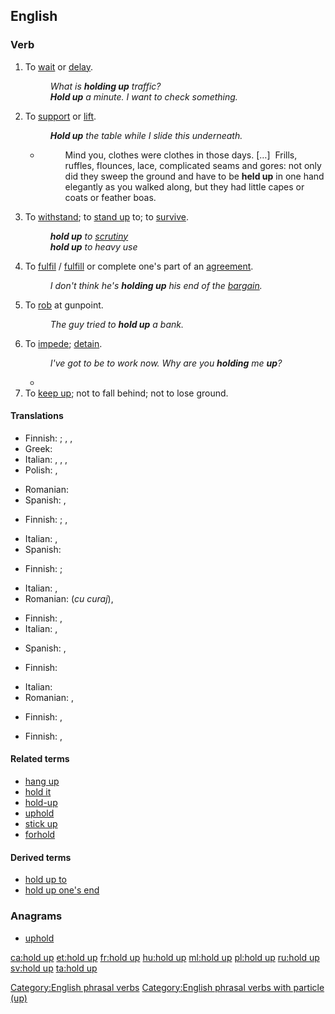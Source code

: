 {{also|hold-up}}
==English==

===Verb===
{{en-verb|holds up|holding up|held up|held up}}

# {{context|idiomatic|ambitransitive|lang=en}} To [[wait]] or [[delay]].
#: ''What is '''holding up''' traffic?''
#: '''''Hold up''' a minute.  I want to check something.''
# To [[support]] or [[lift]].
#: '''''Hold up''' the table while I slide this underneath.''
#*{{RQ:Chrsty Atbgrfy|II|4}}
#*: Mind you, clothes were clothes in those days. [&hellip;]&nbsp; Frills, ruffles, flounces, lace, complicated seams and gores: not only did they sweep the ground and have to be '''held up''' in one hand elegantly as you walked along, but they had little capes or coats or feather boas.
# {{context|idiomatic|lang=en}} To [[withstand]]; to [[stand up]] to; to [[survive]].
#: '''''hold up''' to [[scrutiny]]''
#: '''''hold up''' to heavy use''
# {{context|idiomatic|lang=en}} To [[fulfil]] / [[fulfill]] or complete one's part of an [[agreement]].
#: ''I don't think he's '''holding up''' his end of the [[bargain]].''
# {{context|idiomatic|lang=en}} To [[rob]] at gunpoint.
#: ''The guy tried to '''hold up''' a bank.''
# {{context|transitive|lang=en}} To [[impede]]; [[detain]].
#: ''I've got to be to work now. Why are you '''holding''' me '''up'''?''
#* {{quote-news|year=2012|date=May 13|author=Andrew Benson|work=BBC Sport
|title=[http://www.bbc.co.uk/sport/0/formula1/18051941 Williams's Pastor Maldonado takes landmark Spanish Grand Prix win]
|passage=It worked to perfection. Ferrari's decision not to stop on the next lap simply made life easier, especially when Alonso was '''held up''' by Marussia's Charles Pic during that period - for which the Frenchman earned a drive-through penalty.}}
# To [[keep up]]; not to fall behind; not to lose ground.
#: {{rfquotek|Collier}}

====Translations====
{{trans-top|to wait or delay}}
* Finnish: {{t|fi|odottaa}} {{qualifier|to wait}}; {{t|fi|viivästyttää}} {{qualifier|to delay, tr.}}, {{t|fi|viivästyä}}, {{t|fi|[[olla]] [[myöhässä]]}} {{qualifier|to delay, intr.}}
* Greek: {{t+|el|αργώ}}
* Italian: {{t|it|ritardare}}, {{t|it|rallentare}}, {{t+|it|frenare}}, {{t+|it|aspettare}}
* Polish: {{t|pl|wstrzymać}}, {{t|pl|opóźnić}}
{{trans-mid}}
* Romanian: {{t+|ro|întârzia}}
* Spanish: {{t+|es|aguaitar}} {{qualifier|Am.}}, {{t+|es|esperar}}
{{trans-bottom}}

{{trans-top|to support or lift}}
* Finnish: {{t|fi|kannatella}} {{qualifier|to support}}; {{t+|fi|nostaa}}, {{t+|fi|kohottaa}} {{qualifier|to lift}}
{{trans-mid}}
* Italian: {{t+|it|sollevare}}, {{t+|it|alzare}}
* Spanish: {{t+|es|sostener}}
{{trans-bottom}}

{{trans-top|to withstand; to stand up to; to survive}}
* Finnish: {{t+|fi|kestää}}; {{t|fi|läpäistä}}
{{trans-mid}}
* Italian: {{t+|it|sostenere}}, {{t+|it|fronteggiare}}
* Romanian: {{t+|ro|înfrunta}} (''cu curaj''), {{t+|ro|stăvili}}
{{trans-bottom}}

{{trans-top|to fulfil / fulfill or complete one's part of an agreement}}
* Finnish: {{t+|fi|täyttää}}, {{t|fi|noudattaa}}
* Italian: {{t+|it|mantenere}}, {{t|it|attenersi}}
{{trans-mid}}
* Spanish: {{t+|es|mantener}}, {{t+|es|cumplir}}
{{trans-bottom}}

{{trans-top|to rob at gunpoint}}
* Finnish: {{t+|fi|[[ryöstää]] [[aseella]] [[uhaten]]}}
{{trans-mid}}
* Italian: {{t+|it|rapinare}}
* Romanian: {{t+|ro|jefui}}, {{t+|ro|prăda}}
{{trans-bottom}}

{{trans-top|to impede, detain}}
* Finnish: {{t+|fi|pidätellä}}, {{t|fi|viivyttää}}
{{trans-mid}}
{{trans-bottom}}

{{trans-top|to keep up; not to fall behind; not to lose ground}}
* Finnish: {{t+|fi|pitää pintansa}}, {{t|fi|[[pysyä]] [[mukana]]}}
{{trans-mid}}
{{trans-bottom}}

====Related terms====
* [[hang up]]
* [[hold it]]
* [[hold-up]]
* [[uphold]]
* [[stick up]]
* [[forhold]]

====Derived terms====
* [[hold up to]]
* [[hold up one's end]]

===Anagrams===
* [[uphold#English|uphold]]

[[Category:English phrasal verbs]]
[[Category:English phrasal verbs with particle (up)]]

[[ca:hold up]]
[[et:hold up]]
[[fr:hold up]]
[[hu:hold up]]
[[ml:hold up]]
[[pl:hold up]]
[[ru:hold up]]
[[sv:hold up]]
[[ta:hold up]]